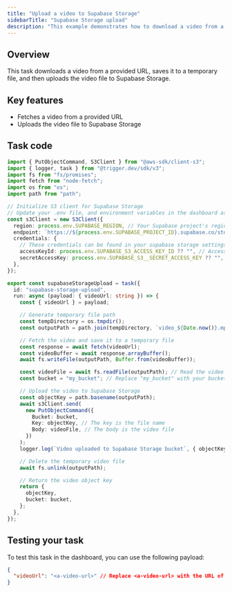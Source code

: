 ```yaml
---
title: "Upload a video to Supabase Storage"
sidebarTitle: "Supabase Storage upload"
description: "This example demonstrates how to download a video from a URL and upload it to Supabase Storage using Trigger.dev."
---
```


## Overview

This task downloads a video from a provided URL, saves it to a temporary file, and then uploads the video file to Supabase Storage.

## Key features

- Fetches a video from a provided URL
- Uploads the video file to Supabase Storage

## Task code

```ts trigger/supabase-storage-upload.ts
import { PutObjectCommand, S3Client } from "@aws-sdk/client-s3";
import { logger, task } from "@trigger.dev/sdk/v3";
import fs from "fs/promises";
import fetch from "node-fetch";
import os from "os";
import path from "path";

// Initialize S3 client for Supabase Storage
// Update your .env file, and environment variables in the dashboard as instructed below
const s3Client = new S3Client({
  region: process.env.SUPABASE_REGION, // Your Supabase project's region e.g. "us-east-1"
  endpoint: `https://${process.env.SUPABASE_PROJECT_ID}.supabase.co/storage/v1/s3`, // Your Supabase project ID
  credentials: {
    // These credentials can be found in your supabase storage settings, under 'S3 access keys'
    accessKeyId: process.env.SUPABASE_S3_ACCESS_KEY_ID ?? "", // Access key ID
    secretAccessKey: process.env.SUPABASE_S3__SECRET_ACCESS_KEY ?? "", // Access key
  },
});

export const supabaseStorageUpload = task({
  id: "supabase-storage-upload",
  run: async (payload: { videoUrl: string }) => {
    const { videoUrl } = payload;

    // Generate temporary file path
    const tempDirectory = os.tmpdir();
    const outputPath = path.join(tempDirectory, `video_${Date.now()}.mp4`);

    // Fetch the video and save it to a temporary file
    const response = await fetch(videoUrl);
    const videoBuffer = await response.arrayBuffer();
    await fs.writeFile(outputPath, Buffer.from(videoBuffer));

    const videoFile = await fs.readFile(outputPath); // Read the video file
    const bucket = "my_bucket"; // Replace "my_bucket" with your bucket name

    // Upload the video to Supabase Storage
    const objectKey = path.basename(outputPath);
    await s3Client.send(
      new PutObjectCommand({
        Bucket: bucket,
        Key: objectKey, // The key is the file name
        Body: videoFile, // The body is the video file
      })
    );
    logger.log(`Video uploaded to Supabase Storage bucket`, { objectKey });

    // Delete the temporary video file
    await fs.unlink(outputPath);

    // Return the video object key
    return {
      objectKey,
      bucket: bucket,
    };
  },
});
```

## Testing your task

To test this task in the dashboard, you can use the following payload:

```json
{
  "videoUrl": "<a-video-url>" // Replace <a-video-url> with the URL of the video you want to upload
}
```
